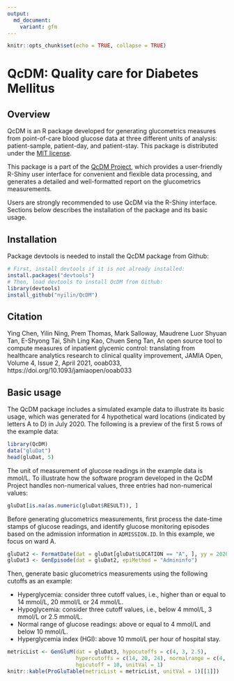 ```yaml
---
output: 
  md_document:
    variant: gfm
---
```


```r
knitr::opts_chunk$set(echo = TRUE, collapse = TRUE)
```

# QcDM: **Q**uality **c**are for **D**iabetes **M**ellitus

## Overview

QcDM is an R package developed for generating glucometrics measures from
point-of-care blood glucose data at three different units of analysis:
patient-sample, patient-day, and patient-stay. This package is distributed under the [MIT license](LICENSE).

This package is a part of the 
[QcDM Project](https://github.com/nyilin/QcDM_Project.git), 
which provides a user-friendly R-Shiny user interface for convenient and 
flexible data processing, and generates a detailed and well-formatted report on 
the glucometrics measurements.

Users are strongly recommended to use QcDM via the R-Shiny interface. Sections
below describes the installation of the package and its basic usage.

## Installation

Package devtools is needed to install the QcDM package from Github:

```r
# First, install devtools if it is not already installed:
install.packages("devtools")
# Then, load devtools to install QcDM from Github:
library(devtools)
install_github("nyilin/QcDM")
```

## Citation

Ying Chen, Yilin Ning, Prem Thomas, Mark Salloway, Maudrene Luor Shyuan Tan, E-Shyong Tai, Shih Ling Kao, Chuen Seng Tan, An open source tool to compute measures of inpatient glycemic control: translating from healthcare analytics research to clinical quality improvement, JAMIA Open, Volume 4, Issue 2, April 2021, ooab033, https://doi.org/10.1093/jamiaopen/ooab033


## Basic usage

The QcDM package includes a simulated example data to illustrate its basic
usage, which was generated for 4 hypothetical ward locations (indicated by
letters A to D) in July 2020. The following is a preview of the first 5 rows of
the example data:

```r
library(QcDM)
data("gluDat")
head(gluDat, 5)
```

The unit of measurement of glucose readings in the example data is mmol/L. To
illustrate how the software program developed in the QcDM Project handles
non-numerical values, three entries had non-numerical values:

```r
gluDat[is.na(as.numeric(gluDat$RESULT)), ]
```

Before generating glucometrics measurements, first process the date-time stamps
of glucose readings, and identify glucose monitoring episodes based on the
admission information in `ADMISSION.ID`. In this example, we focus on ward A. 

```r
gluDat2 <- FormatDate(dat = gluDat[gluDat$LOCATION == "A", ], yy = 2020, mm = 7)
gluDat3 <- GenEpisode(dat = gluDat2, epiMethod = "Admininfo")
```

Then, generate basic glucometrics measurements using the following cutoffs as an
example:

- Hyperglycemia: consider three cutoff values, i.e., higher than or equal to 14
mmol/L, 20 mmol/L or 24 mmol/L.
- Hypoglycemia: consider three cutoff values, i.e., below 4 mmol/L, 3 mmol/L or 
2.5 mmol/L.
- Normal range of glucose readings: above or equal to 4 mmol/L and below 10 mmol/L.
- Hyperglycemia index (HGI): above 10 mmol/L per hour of hospital stay.

```r
metricList <- GenGluM(dat = gluDat3, hypocutoffs = c(4, 3, 2.5),
                      hypercutoffs = c(14, 20, 24), normalrange = c(4, 10),
                      hgicutoff = 10, unitVal = 1)
knitr::kable(ProGluTable(metricList = metricList, unitVal = 1)[[1]])
```
